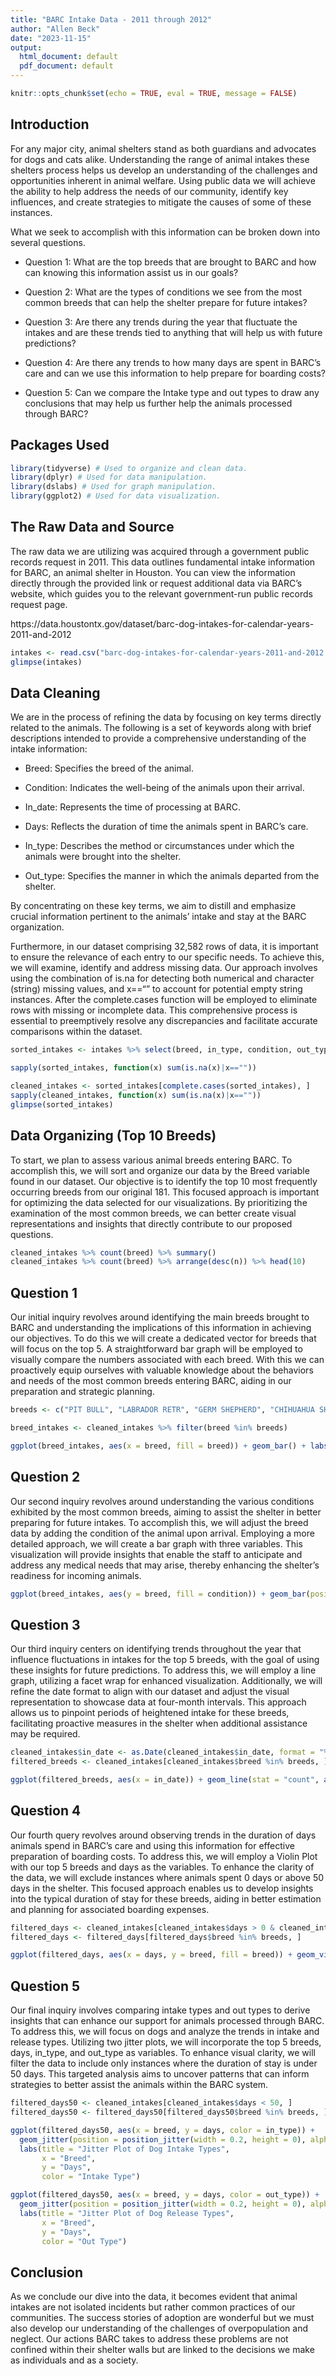 ```yaml
---
title: "BARC Intake Data - 2011 through 2012"
author: "Allen Beck"
date: "2023-11-15"
output:
  html_document: default
  pdf_document: default
---
```


```r
knitr::opts_chunk$set(echo = TRUE, eval = TRUE, message = FALSE)
```

## Introduction

For any major city, animal shelters stand as both guardians and advocates for dogs and cats alike. Understanding the range of animal intakes these shelters process helps us develop an understanding of the challenges and opportunities inherent in animal welfare. Using public data we will achieve the ability to help address the needs of our community, identify key influences, and create strategies to mitigate the causes of some of these instances.

What we seek to accomplish with this information can be broken down into several questions.

- Question 1: What are the top breeds that are brought to BARC and how can knowing this information assist us in our goals?

- Question 2: What are the types of conditions we see from the most common breeds that can help the shelter prepare for future intakes?

- Question 3: Are there any trends during the year that fluctuate the intakes and are these trends tied to anything that will help us with future predictions?

- Question 4: Are there any trends to how many days are spent in BARC's care and can we use this information to help prepare for boarding costs?

- Question 5: Can we compare the Intake type and out types to draw any conclusions that may help us further help the animals processed through BARC?

## Packages Used

```r
library(tidyverse) # Used to organize and clean data.
library(dplyr) # Used for data manipulation.
library(dslabs) # Used for graph manipulation.
library(ggplot2) # Used for data visualization.
```

## The Raw Data and Source

The raw data we are utilizing was acquired through a government public records request in 2011. This data outlines fundamental intake information for BARC, an animal shelter in Houston. You can view the information directly through the provided link or request additional data via BARC's website, which guides you to the relevant government-run public records request page.

https://data.houstontx.gov/dataset/barc-dog-intakes-for-calendar-years-2011-and-2012
```r
intakes <- read.csv("barc-dog-intakes-for-calendar-years-2011-and-2012.csv")
glimpse(intakes)
```
## Data Cleaning


We are in the process of refining the data by focusing on key terms directly related to the animals. The following is a set of keywords along with brief descriptions intended to provide a comprehensive understanding of the intake information:

- Breed: Specifies the breed of the animal.

- Condition: Indicates the well-being of the animals upon their arrival.

- In_date: Represents the time of processing at BARC.

- Days: Reflects the duration of time the animals spent in BARC's care.

- In_type: Describes the method or circumstances under which the animals were brought into the shelter.

- Out_type: Specifies the manner in which the animals departed from the shelter.

By concentrating on these key terms, we aim to distill and emphasize crucial information pertinent to the animals' intake and stay at the BARC organization.

Furthermore, in our dataset comprising 32,582 rows of data, it is important to ensure the relevance of each entry to our specific needs. To achieve this, we will examine, identify and address missing data. Our approach involves using the combination of is.na for detecting both numerical and character (string) missing values, and x=="" to account for potential empty string instances. After the complete.cases function will be employed to eliminate rows with missing or incomplete data. This comprehensive process is essential to preemptively resolve any discrepancies and facilitate accurate comparisons within the dataset.

```r
sorted_intakes <- intakes %>% select(breed, in_type, condition, out_type, days, in_date)

sapply(sorted_intakes, function(x) sum(is.na(x)|x==""))

cleaned_intakes <- sorted_intakes[complete.cases(sorted_intakes), ]
sapply(cleaned_intakes, function(x) sum(is.na(x)|x==""))
glimpse(sorted_intakes)
```

## Data Organizing (Top 10 Breeds)

To start, we plan to assess various animal breeds entering BARC. To accomplish this, we will sort and organize our data by the Breed variable found in our dataset. Our objective is to identify the top 10 most frequently occurring breeds from our original 181. This focused approach is important for optimizing the data selected for our visualizations. By prioritizing the examination of the most common breeds, we can better create visual representations and insights that directly contribute to our proposed questions.
```r
cleaned_intakes %>% count(breed) %>% summary()
cleaned_intakes %>% count(breed) %>% arrange(desc(n)) %>% head(10)
```

## Question 1

Our initial inquiry revolves around identifying the main breeds brought to BARC and understanding the implications of this information in achieving our objectives. To do this we will create a dedicated vector for breeds that will focus on the top 5. A straightforward bar graph will be employed to visually compare the numbers associated with each breed. With this we can proactively equip ourselves with valuable knowledge about the behaviors and needs of the most common breeds entering BARC, aiding in our preparation and strategic planning.

```r
breeds <- c("PIT BULL", "LABRADOR RETR", "GERM SHEPHERD", "CHIHUAHUA SH", "CHOW CHOW")

breed_intakes <- cleaned_intakes %>% filter(breed %in% breeds)

ggplot(breed_intakes, aes(x = breed, fill = breed)) + geom_bar() + labs(title = "Comparison of Specific Breeds", x = "Breed", y = "Count", fill = "Breed")
```

## Question 2

Our second inquiry revolves around understanding the various conditions exhibited by the most common breeds, aiming to assist the shelter in better preparing for future intakes. To accomplish this, we will adjust the breed data by adding the condition of the animal upon arrival. Employing a more detailed approach, we will create a bar graph with three variables. This visualization will provide insights that enable the staff to anticipate and address any medical needs that may arise, thereby enhancing the shelter's readiness for incoming animals.

```r
ggplot(breed_intakes, aes(y = breed, fill = condition)) + geom_bar(position = "dodge", stat = "count") + labs(title = "Condition of the Top Five Breeds", x = "Count", y = "Breed", fill = "Condition")
```

## Question 3


Our third inquiry centers on identifying trends throughout the year that influence fluctuations in intakes for the top 5 breeds, with the goal of using these insights for future predictions. To address this, we will employ a line graph, utilizing a facet wrap for enhanced visualization. Additionally, we will refine the date format to align with our dataset and adjust the visual representation to showcase data at four-month intervals. This approach allows us to pinpoint periods of heightened intake for these breeds, facilitating proactive measures in the shelter when additional assistance may be required.

```r
cleaned_intakes$in_date <- as.Date(cleaned_intakes$in_date, format = "%m/%d/%Y")
filtered_breeds <- cleaned_intakes[cleaned_intakes$breed %in% breeds, ]

ggplot(filtered_breeds, aes(x = in_date)) + geom_line(stat = "count", aes(color = breed, group = breed)) + labs(title = "Top Five Dog Intakes Over Time", x = "Date", y = "Number of Intakes") + scale_x_date(date_labels = "%m/%d/%Y", date_breaks = "4 month") + facet_wrap(~breed, scales = "free_y", ncol = 1)
```

## Question 4

Our fourth query revolves around observing trends in the duration of days animals spend in BARC's care and using this information for effective preparation of boarding costs. To address this, we will employ a Violin Plot with our top 5 breeds and days as the variables. To enhance the clarity of the data, we will exclude instances where animals spent 0 days or above 50 days in the shelter. This focused approach enables us to develop insights into the typical duration of stay for these breeds, aiding in better estimation and planning for associated boarding expenses.

```r
filtered_days <- cleaned_intakes[cleaned_intakes$days > 0 & cleaned_intakes$days < 50, ]
filtered_days <- filtered_days[filtered_days$breed %in% breeds, ]

ggplot(filtered_days, aes(x = days, y = breed, fill = breed)) + geom_violin() + labs(title = "Violin Plot of Dog Intakes", x = "Days", y = "Breeds")
```

## Question 5

Our final inquiry involves comparing intake types and out types to derive insights that can enhance our support for animals processed through BARC. To address this, we will focus on dogs and analyze the trends in intake and release types. Utilizing two jitter plots, we will incorporate the top 5 breeds, days, in_type, and out_type as variables. To enhance visual clarity, we will filter the data to include only instances where the duration of stay is under 50 days. This targeted analysis aims to uncover patterns that can inform strategies to better assist the animals within the BARC system.

```r
filtered_days50 <- cleaned_intakes[cleaned_intakes$days < 50, ]
filtered_days50 <- filtered_days50[filtered_days50$breed %in% breeds, ]

ggplot(filtered_days50, aes(x = breed, y = days, color = in_type)) +
  geom_jitter(position = position_jitter(width = 0.2, height = 0), alpha = 0.7) +
  labs(title = "Jitter Plot of Dog Intake Types",
       x = "Breed",
       y = "Days",
       color = "Intake Type")

ggplot(filtered_days50, aes(x = breed, y = days, color = out_type)) +
  geom_jitter(position = position_jitter(width = 0.2, height = 0), alpha = 0.7) +
  labs(title = "Jitter Plot of Dog Release Types",
       x = "Breed",
       y = "Days",
       color = "Out Type")
```

## Conclusion

As we conclude our dive into the data, it becomes evident that animal intakes are not isolated incidents but rather common practices of our communities. The success stories of adoption are wonderful but we must also develop our understanding of the challenges of overpopulation and neglect. Our actions BARC takes to address these problems are not confined within their shelter walls but are linked to the decisions we make as individuals and as a society.









